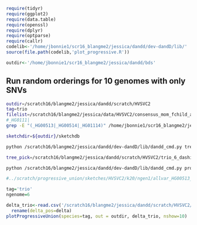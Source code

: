 
```r

require(tidyr)
require(ggplot2)
require(data.table)
require(openssl)
require(dplyr)
require(optparse)
require(callr)
codelib<-'/home/jbonnie1/scr16_blangme2/jessica/dandd/dev-dandD/lib/'
source(file.path(codelib,'plot_progressive.R'))

outdir<-'/home/jbonnie1/scr16_blangme2/jessica/dandd/bds'

```


## Run random orderings for 10 genomes with only SNVs

```bash
outdir=/scratch16/blangme2/jessica/dandd/scratch/HVSVC2
tag=trio
filelist=/scratch16/blangme2/jessica/data/HVSVC2/consensus_mom_fchild_and_onef.txt
#_HG0111|
grep -E "(_HG00513|_HG00514|_HG01114)" /home/jbonnie1/scr16_blangme2/jessica/data/HVSVC2/consensus_fastas.txt > ${filelist}

sketchdir=${outdir}/sketchdb

python /scratch16/blangme2/jessica/dandd/dev-dandD/lib/dandd_cmd.py tree -s ${tag} -f ${filelist} -o ${outdir} -k 19 |& tee ${outdir}/${tag}_trio.log

tree_pick=/scratch16/blangme2/jessica/dandd/scratch/HVSVC2/trio_6_dashing_dtree.pickle

python /scratch16/blangme2/jessica/dandd/dev-dandD/lib/dandd_cmd.py progressive -d ${tree_pick} -n 300 -o ${outdir}/${tag}_progu.csv

#../scratch/progressive_union/sketches/HVSVC2/k20/ngen1/allvar_HG00513_1.fasta.gz.w.20.spacing.20.hll

```



```r
tag='trio'
ngenome=6

delta_trio<-read.csv('/scratch16/blangme2/jessica/dandd/scratch/HVSVC2/trio_6_progu.csv') %>% 
  rename(delta_pos=delta)
plotProgressiveUnion(species=tag, out = outdir, delta_trio, nshow=10)


```


